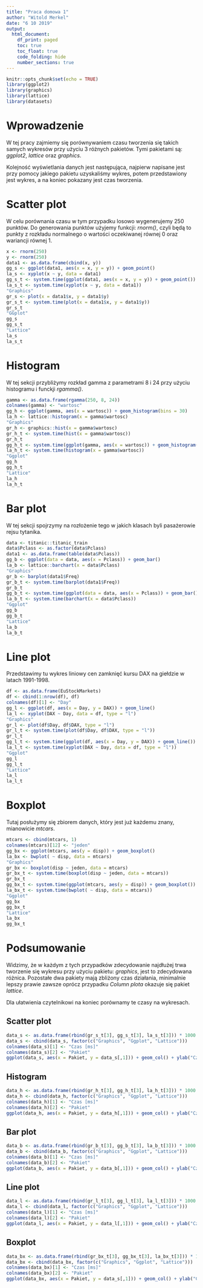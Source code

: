 ```yaml
---
title: "Praca domowa 1"
author: "Witold Merkel"
date: "6 10 2019"
output:
  html_document:
    df_print: paged
    toc: true
    toc_float: true
    code_folding: hide
    number_sections: true
---
```


```r
knitr::opts_chunk$set(echo = TRUE)
library(ggplot2)
library(graphics)
library(lattice)
library(datasets)
```

# Wprowadzenie

W tej pracy zajmiemy się porównywaniem czasu tworzenia się takich samych wykresów przy użyciu 3 różnych pakietów. Tymi pakietami są: *ggplot2*, *lattice* oraz *graphics*.

Kolejność wyświetlania danych jest następująca, najpierw napisane jest przy pomocy jakiego pakietu uzyskaliśmy wykres, potem przedstawiony jest wykres, a na koniec pokazany jest czas tworzenia.

# Scatter plot

W celu porównania czasu w tym przypadku losowo wygenerujemy 250 punktów. Do generowania punktów użyjemy funkcji: *rnorm()*, czyli będą to punkty z rozkładu normalnego o wartości oczekiwanej równej 0 oraz wariancji równej 1.

```r
x <- rnorm(250)
y <- rnorm(250)
data1 <- as.data.frame(cbind(x, y))
gg_s <- ggplot(data1, aes(x = x, y = y)) + geom_point()
la_s <- xyplot(x ~ y, data = data1)
gg_s_t <- system.time(ggplot(data1, aes(x = x, y = y)) + geom_point())
la_s_t <- system.time(xyplot(x ~ y, data = data1))
"Graphics"
gr_s <- plot(x = data1$x, y = data1$y)
gr_s_t <- system.time(plot(x = data1$x, y = data1$y))
gr_s_t
"GGplot"
gg_s
gg_s_t
"Lattice"
la_s
la_s_t
```

# Histogram

W tej sekcji przybliżymy rozkład gamma z parametrami 8 i 24 przy użyciu histogramu i funckji *rgamma()*.

```r
gamma <- as.data.frame(rgamma(250, 8, 24))
colnames(gamma) <- "wartosc"
gg_h <- ggplot(gamma, aes(x = wartosc)) + geom_histogram(bins = 30)
la_h <- lattice::histogram(x = gamma$wartosc)
"Graphics"
gr_h <- graphics::hist(x = gamma$wartosc)
gr_h_t <- system.time(hist(x = gamma$wartosc))
gr_h_t
gg_h_t <- system.time(ggplot(gamma, aes(x = wartosc)) + geom_histogram())
la_h_t <- system.time(histogram(x = gamma$wartosc))
"Ggplot"
gg_h
gg_h_t
"Lattice"
la_h
la_h_t
```

# Bar plot

W tej sekcji spojrzymy na rozłożenie tego w jakich klasach byli pasażerowie rejsu tytanika.

```r
data <- titanic::titanic_train
data$Pclass <- as.factor(data$Pclass)
data1 <- as.data.frame(table(data$Pclass))
gg_b <- ggplot(data = data, aes(x = Pclass)) + geom_bar()
la_b <- lattice::barchart(x = data$Pclass)
"Graphics"
gr_b <- barplot(data1$Freq)
gr_b_t <- system.time(barplot(data1$Freq))
gr_b_t
gg_b_t <- system.time(ggplot(data = data, aes(x = Pclass)) + geom_bar())
la_b_t <- system.time(barchart(x = data$Pclass))
"Ggplot"
gg_b
gg_b_t
"Lattice"
la_b
la_b_t
```

# Line plot

Przedstawimy tu wykres liniowy cen zamknięć kursu DAX na giełdzie w latach 1991-1998.

```r
df <- as.data.frame(EuStockMarkets)
df <- cbind(1:nrow(df), df)
colnames(df)[1] <- "Day"
gg_l <- ggplot(df, aes(x = Day, y = DAX)) + geom_line()
la_l <- xyplot(DAX ~ Day, data = df, type = "l")
"Graphics"
gr_l <- plot(df$Day, df$DAX, type = "l")
gr_l_t <- system.time(plot(df$Day, df$DAX, type = "l"))
gr_l_t
gg_l_t <- system.time(ggplot(df, aes(x = Day, y = DAX)) + geom_line())
la_l_t <- system.time(xyplot(DAX ~ Day, data = df, type = "l"))
"Ggplot"
gg_l
gg_l_t
"Lattice"
la_l
la_l_t
```

# Boxplot

Tutaj posłużymy się zbiorem danych, który jest już każdemu znany, mianowicie *mtcars*.

```r
mtcars <- cbind(mtcars, 1)
colnames(mtcars)[12] <- "jeden"
gg_bx <- ggplot(mtcars, aes(y = disp)) + geom_boxplot()
la_bx <- bwplot( ~ disp, data = mtcars)
"Graphics"
gr_bx <- boxplot(disp ~ jeden, data = mtcars)
gr_bx_t <- system.time(boxplot(disp ~ jeden, data = mtcars))
gr_bx_t
gg_bx_t <- system.time(ggplot(mtcars, aes(y = disp)) + geom_boxplot())
la_bx_t <- system.time(bwplot( ~ disp, data = mtcars))
"Ggplot"
gg_bx
gg_bx_t
"Lattice"
la_bx
gg_bx_t
```

# Podsumowanie

Widzimy, że w każdym z tych przypadków zdecydowanie najdłużej trwa tworzenie się wykresu przy użyciu pakietu: *graphics*, jest to zdecydowana różnica. Pozostałe dwa pakiety mają zbliżony czas działania, minimalnie lepszy prawie zawsze oprócz przypadku *Column plota* okazuje się pakiet *lattice*.

Dla ułatwienia czytelnikowi na koniec porównamy te czasy na wykresach.

## Scatter plot

```r
data_s <- as.data.frame(rbind(gr_s_t[3], gg_s_t[3], la_s_t[3])) * 1000
data_s <- cbind(data_s, factor(c("Graphics", "Ggplot", "Lattice")))
colnames(data_s)[1] <- "Czas [ms]"
colnames(data_s)[2] <- "Pakiet"
ggplot(data_s, aes(x = Pakiet, y = data_s[,1])) + geom_col() + ylab("Czas [ms]")
```

## Histogram

```r
data_h <- as.data.frame(rbind(gr_h_t[3], gg_h_t[3], la_h_t[3])) * 1000
data_h <- cbind(data_h, factor(c("Graphics", "Ggplot", "Lattice")))
colnames(data_h)[1] <- "Czas [ms]"
colnames(data_h)[2] <- "Pakiet"
ggplot(data_h, aes(x = Pakiet, y = data_h[,1])) + geom_col() + ylab("Czas [ms]")
```

## Bar plot

```r
data_b <- as.data.frame(rbind(gr_b_t[3], gg_b_t[3], la_b_t[3])) * 1000
data_b <- cbind(data_b, factor(c("Graphics", "Ggplot", "Lattice")))
colnames(data_b)[1] <- "Czas [ms]"
colnames(data_b)[2] <- "Pakiet"
ggplot(data_b, aes(x = Pakiet, y = data_b[,1])) + geom_col() + ylab("Czas [ms]")
```

## Line plot

```r
data_l <- as.data.frame(rbind(gr_l_t[3], gg_l_t[3], la_l_t[3])) * 1000
data_l <- cbind(data_l, factor(c("Graphics", "Ggplot", "Lattice")))
colnames(data_l)[1] <- "Czas [ms]"
colnames(data_l)[2] <- "Pakiet"
ggplot(data_l, aes(x = Pakiet, y = data_l[,1])) + geom_col() + ylab("Czas [ms]")
```

## Boxplot

```r
data_bx <- as.data.frame(rbind(gr_bx_t[3], gg_bx_t[3], la_bx_t[3])) * 1000
data_bx <- cbind(data_bx, factor(c("Graphics", "Ggplot", "Lattice")))
colnames(data_bx)[1] <- "Czas [ms]"
colnames(data_bx)[2] <- "Pakiet"
ggplot(data_bx, aes(x = Pakiet, y = data_s[,1])) + geom_col() + ylab("Czas [ms]")
```